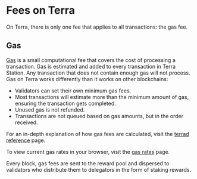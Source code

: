 # Fees on Terra

On Terra, there is only one fee that applies to all transactions: the gas fee. 

## Gas
[Gas](glossary.mdx#fees) is a small computational fee that covers the cost of processing a transaction. Gas is estimated and added to every transaction in Terra Station. Any transaction that does not contain enough gas will not process.
Gas on Terra works differently than it works on other blockchains:

- Validators can set their own minimum gas fees.
- Most transactions will estimate more than the minimum amount of gas, ensuring the transaction gets completed.
- Unused gas is not refunded.
- Transactions are not queued based on gas amounts, but in the order received.

For an in-depth explanation of how gas fees are calculated, visit the [terrad reference](../develop/terrad/using-terrad.mdx#fees) page.

To view current gas rates in your browser, visit the [gas rates](https://api.terra.dev/gas-prices) page.

Every block, gas fees are sent to the reward pool and dispersed to validators who distribute them to delegators in the form of staking rewards.